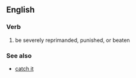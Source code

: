 ==English==
===Verb===
{{infl|en|verb|head=to [[catch]] [[hell]]}}

# {{idiom}} be severely reprimanded, punished, or beaten

===See also===
* [[catch it]]
